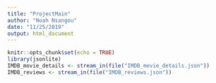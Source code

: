 ---
title: "ProjectMain"
author: "Noah Nsangou"
date: "11/25/2019"
output: html_document
---

```{r setup, include=FALSE}
knitr::opts_chunk$set(echo = TRUE)
library(jsonlite)
IMDB_movie_details <- stream_in(file("IMDB_movie_details.json"))
IMDB_reviews <- stream_in(file("IMDB_reviews.json"))
```
